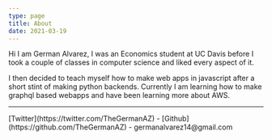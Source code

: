 ```yaml
---
type: page
title: About
date: 2021-03-19
---
```


Hi I am German Alvarez, I was an Economics student at UC Davis before I took a couple of classes in computer science and liked every aspect of it.

I then decided to teach myself how to make web apps in javascript after a short stint of making python backends. Currently I am learning how to make graphql based webapps and have been learning more about AWS.

---

<div>
  [Twitter](https://twitter.com/TheGermanAZ) -
  [Github](https://github.com/TheGermanAZ) - germanalvarez14@gmail.com
</div>
